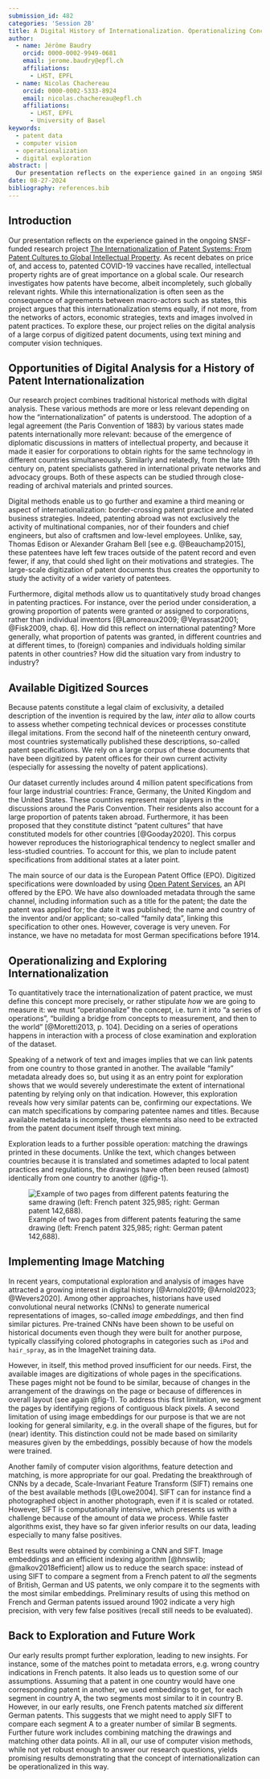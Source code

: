```yaml
---
submission_id: 482
categories: 'Session 2B'
title: A Digital History of Internationalization. Operationalizing Concepts and Exploring Millions of Patent Documents
author:
  - name: Jérôme Baudry
    orcid: 0000-0002-9949-0681
    email: jerome.baudry@epfl.ch
    affiliations:
      - LHST, EPFL
  - name: Nicolas Chachereau
    orcid: 0000-0002-5333-8924
    email: nicolas.chachereau@epfl.ch
    affiliations:
      - LHST, EPFL
      - University of Basel
keywords:
  - patent data
  - computer vision
  - operationalization
  - digital exploration
abstract: |
  Our presentation reflects on the experience gained in an ongoing SNSF-funded research project investigating the internationalization of patent systems. In our research, we mix different methods: traditional historical methods allow us to shed light on the role of intergovernmental agreements and of private networks of patent specialists; digital analysis enables us to trace how internationalization stemmed from patent practice itself, and to study the activity of patentees that have left few historical traces. Relying on a large corpus (over 4 million documents) of digitized patents, we use text mining and computer vision techniques to explore the corpus and operationalize the concept of internationalization. In this paper, we focus on the challenges of matching (almost) identical drawings between patents of different countries, combining image embeddings (obtained by using a pretrained convolutional neural network) and feature matching (SIFT).
date: 08-27-2024
bibliography: references.bib
---
```


## Introduction

Our presentation reflects on the experience gained in the ongoing SNSF-funded research project [The Internationalization of Patent Systems: From Patent Cultures to Global Intellectual Property](https://data.snf.ch/grants/grant/207571). As recent debates on price of, and access to, patented COVID-19 vaccines have recalled, intellectual property rights are of great importance on a global scale. Our research investigates how patents have become, albeit incompletely, such globally relevant rights. While this internationalization is often seen as the consequence of agreements between macro-actors such as states, this project argues that this internationalization stems equally, if not more, from the networks of actors, economic strategies, texts and images involved in patent practices. To explore these, our project relies on the digital analysis of a large corpus of digitized patent documents, using text mining and computer vision techniques.

## Opportunities of Digital Analysis for a History of Patent Internationalization

Our research project combines traditional historical methods with digital analysis. These various methods are more or less relevant depending on how the "internationalization" of patents is understood. The adoption of a legal agreement (the Paris Convention of 1883) by various states made patents internationally more relevant: because of the emergence of diplomatic discussions in matters of intellectual property, and because it made it easier for corporations to obtain rights for the same technology in different countries simultaneously. Similarly and relatedly, from the late 19th century on, patent specialists gathered in international private networks and advocacy groups. Both of these aspects can be studied through close-reading of archival materials and printed sources.

Digital methods enable us to go further and examine a third meaning or aspect of internationalization: border-crossing patent practice and related business strategies. Indeed, patenting abroad was not exclusively the activity of multinational companies, nor of their founders and chief engineers, but also of craftsmen and low-level employees. Unlike, say, Thomas Edison or Alexander Graham Bell [see e.g. @Beauchamp2015], these patentees have left few traces outside of the patent record and even fewer, if any, that could shed light on their motivations and strategies. The large-scale digitization of patent documents thus creates the opportunity to study the activity of a wider variety of patentees.

Furthermore, digital methods allow us to quantitatively study broad changes in patenting practices. For instance, over the period under consideration, a growing proportion of patents were granted or assigned to corporations, rather than individual inventors [@Lamoreaux2009; @Veyrassat2001; @Fisk2009, chap. 6]. How did this reflect on international patenting? More generally, what proportion of patents was granted, in different countries and at different times, to (foreign) companies and individuals holding similar patents in other countries? How did the situation vary from industry to industry?

## Available Digitized Sources

Because patents constitute a legal claim of exclusivity, a detailed description of the invention is required by the law, <i>inter alia</i> to allow courts to assess whether competing technical devices or processes constitute illegal imitations. From the second half of the nineteenth century onward, most countries systematically published these descriptions, so-called patent specifications. We rely on a large corpus of these documents that have been digitized by patent offices for their own current activity (especially for assessing the novelty of patent applications).

Our dataset currently includes around 4 million patent specifications from four large industrial countries: France, Germany, the United Kingdom and the United States. These countries represent major players in the discussions around the Paris Convention. Their residents also account for a large proportion of patents taken abroad. Furthermore, it has been proposed that they constitute distinct "patent cultures" that have constituted models for other countries [@Gooday2020]. This corpus however reproduces the historiographical tendency to neglect smaller and less-studied countries. To account for this, we plan to include patent specifications from additional states at a later point.

The main source of our data is the European Patent Office (EPO). Digitized specifications were downloaded by using [Open Patent Services](https://www.epo.org/en/searching-for-patents/data/web-services/ops), an API offered by the EPO. We have also downloaded metadata through the same channel, including information such as a title for the patent; the date the patent was applied for; the date it was published; the name and country of the inventor and/or applicant; so-called "family data", linking this specification to other ones. However, coverage is very uneven. For instance, we have no metadata for most German specifications before 1914.

## Operationalizing and Exploring Internationalization

To quantitatively trace the internationalization of patent practice, we must define this concept more precisely, or rather stipulate *how* we are going to measure it: we must "operationalize" the concept, i.e. turn it into "a series of operations", "building a bridge from concepts to measurement, and then to the world" [@Moretti2013, p. 104]. Deciding on a series of operations happens in interaction with a process of close examination and exploration of the dataset.

Speaking of a network of text and images implies that we can link patents from one country to those granted in another. The available "family" metadata already does so, but using it as an entry point for exploration shows that we would severely underestimate the extent of international patenting by relying only on that indication. However, this exploration reveals how very similar patents can be, confirming our expectations. We can match specifications by comparing patentee names and titles. Because available metadata is incomplete, these elements also need to be extracted from the patent document itself through text mining.

Exploration leads to a further possible operation: matching the drawings printed in these documents. Unlike the text, which changes between countries because it is translated and sometimes adapted to local patent practices and regulations, the drawings have often been reused (almost) identically from one country to another (@fig-1).

![Example of two pages from different patents featuring the same drawing (left: French patent 325,985; right: German patent 142,688).](images/plates-example.png){#fig-1}


## Implementing Image Matching

In recent years, computational exploration and analysis of images have attracted a growing interest in digital history [@Arnold2019; @Arnold2023; @Wevers2020]. Among other approaches, historians have used convolutional neural networks (CNNs) to generate numerical representations of images, so-called *image embeddings*, and then find similar pictures. Pre-trained CNNs have been shown to be useful on historical documents even though they were built for another purpose, typically classifying colored photographs in categories such as `iPod` and `hair_spray`, as in the ImageNet training data.

However, in itself, this method proved insufficient for our needs. First, the available images are digitizations of whole pages in the specifications. These pages might not be found to be similar, because of changes in the arrangement of the drawings on the page or because of differences in overall layout (see again @fig-1). To address this first limitation, we segment the pages by identifying regions of contiguous black pixels. A second limitation of using image embeddings for our purpose is that we are not looking for general similarity, e.g. in the overall shape of the figures, but for (near) identity. This distinction could not be made based on similarity measures given by the embeddings, possibly because of how the models were trained.

Another family of computer vision algorithms, feature detection and matching, is more appropriate for our goal. Predating the breakthrough of CNNs by a decade, Scale-Invariant Feature Transform (SIFT) remains one of the best available methods [@Lowe2004]. SIFT can for instance find a photographed object in another photograph, even if it is scaled or rotated. However, SIFT is computationally intensive, which presents us with a challenge because of the amount of data we process. While faster algorithms exist, they have so far given inferior results on our data, leading especially to many false positives.

Best results were obtained by combining a CNN and SIFT. Image embeddings and an efficient indexing algorithm [@hnswlib; @malkov2018efficient] allow us to reduce the search space: instead of using SIFT to compare a segment from a French patent to *all* the segments of British, German and US patents, we only compare it to the segments with the most similar embeddings. Preliminary results of using this method on French and German patents issued around 1902 indicate a very high precision, with very few false positives (recall still needs to be evaluated).

## Back to Exploration and Future Work

Our early results prompt further exploration, leading to new insights. For instance, some of the matches point to metadata errors, e.g. wrong country indications in French patents. It also leads us to question some of our assumptions. Assuming that a patent in one country would have one corresponding patent in another, we used embeddings to get, for each segment in country A, the two segments most similar to it in country B. However, in our early results, one French patents matched *six* different German patents. This suggests that we might need to apply SIFT to compare each segment A to a greater number of similar B segments. Further future work includes combining matching the drawings and matching other data points. All in all, our use of computer vision methods, while not yet robust enough to answer our research questions, yields promising results demonstrating that the concept of internationalization can be operationalized in this way.
